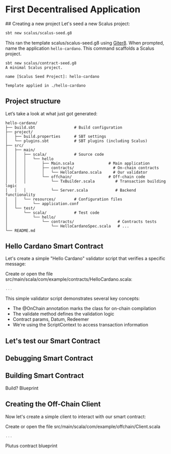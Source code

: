 
# First Decentralised Application

<Steps>
## Creating a new project
Let's seed a new Scalus project:

```sh copy
sbt new scalus/scalus-seed.g8
```
This ran the template scalus/scalus-seed.g8 using [Giter8](https://www.foundweekends.org/giter8/).
When prompted, name the application `hello-cardano`. This command scaffolds a Scalus project.
```console
sbt new scalus/contract-seed.g8
A minimal Scalus project.

name [Scalus Seed Project]: hello-cardano

Template applied in ./hello-cardano
```
## Project structure
Let’s take a look at what just got generated:

```ansi
hello-cardano/
├── build.sbt                 # Build configuration
├── project/
│   ├── build.properties      # SBT settings
│   └── plugins.sbt           # SBT plugins (including Scalus)
├── src/
│   ├── main/
│   │   ├── scala/            # Source code
│   │   │   └── hello
│   │   │       ├── Main.scala               # Main application
│   │   │       ├── contracts/                 # On-chain contracts
│   │   │       │   └── HelloCardano.scala     # Our validator
│   │   │       └── offchain/                # Off-chain code
│   │   │           └── TxBuilder.scala         # Transaction building logic
│   │   │           └── Server.scala            # Backend functionality
│   │   └── resources/        # Configuration files
│   │       └── application.conf
│   └── test/
│       └── scala/            # Test code
│           └── hello/
│               └── contracts/                   # Contracts tests
│                   └── HelloCardanoSpec.scala   # ...
└── README.md
```
## Hello Cardano Smart Contract
Let's create a simple "Hello Cardano" validator script that verifies a specific message:

Create or open the file src/main/scala/com/example/contracts/HelloCardano.scala:
```scala copy
...
```

This simple validator script demonstrates several key concepts:
- The @OnChain annotation marks the class for on-chain compilation
- The validate method defines the validation logic
- Contract params, Datum, Redeemer
- We're using the ScriptContext to access transaction information

## Let's test our Smart Contract

## Debugging Smart Contract

## Building Smart Contract

Build?
Blueprint

## Creating the Off-Chain Client
Now let's create a simple client to interact with our smart contract:

Create or open the file src/main/scala/com/example/offchain/Client.scala
```scala copy
...
```

</Steps>

Plutus contract blueprint